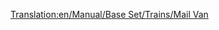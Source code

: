 [[Translation:en/Manual/Base Set/Trains/Mail Van]]
{{nl/Manual/Base Set/Trains/Wagons|Afbeelding=[[File:en/Manual/Base Set/Trains/Mailvan.png]] [[File:en/Manual/Base Set/Trains/Mailvanx.png]]
|Naam=Postwagon
|NormaalKosten=£ 1,335 ($ 2,670)
|NormaalGewicht=21 / 28 t
|NormalCapaciteit=30 bags of mail
|MonoKosten="
|MonoGewicht=21 / 29 t
|MonoCapaciteit=35 bags of mail
|MagKosten="
|MagGewicht=21 / 30 t
|MagCapaciteit=37 bags of mail
|Omschrijving=It's just a van that carries mail.
}}